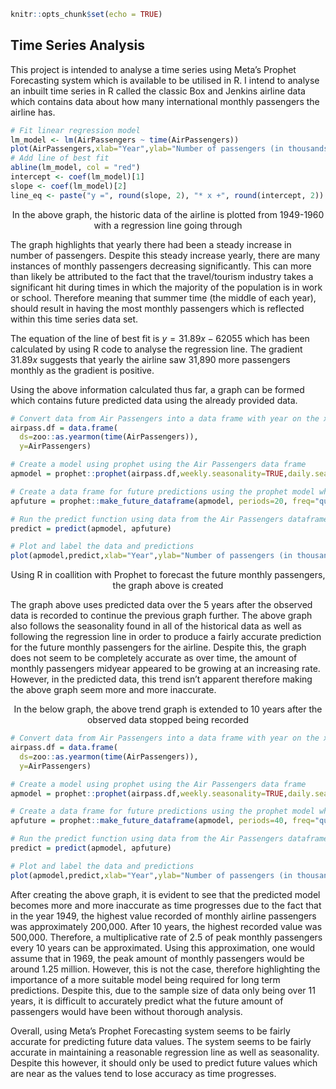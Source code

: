 ```{r setup, include=FALSE}
knitr::opts_chunk$set(echo = TRUE)
```
## Time Series Analysis

This project is intended to analyse a time series using Meta's Prophet Forecasting system which is available to be utilised in R. I intend to analyse an inbuilt time series in R called the classic Box and Jenkins airline data which contains data about how many international monthly passengers the airline has.

```{r fig.align="center", echo=FALSE}
# Fit linear regression model
lm_model <- lm(AirPassengers ~ time(AirPassengers))
plot(AirPassengers,xlab="Year",ylab="Number of passengers (in thousands)")
# Add line of best fit
abline(lm_model, col = "red")
intercept <- coef(lm_model)[1]
slope <- coef(lm_model)[2]
line_eq <- paste("y =", round(slope, 2), "* x +", round(intercept, 2))
```

```{=html}
<center>In the above graph, the historic data of the airline is plotted from 1949-1960 with a regression line going through</center>
```
The graph highlights that yearly there had been a steady increase in number of passengers. Despite this steady increase yearly, there are many instances of monthly passengers decreasing significantly. This can more than likely be attributed to the fact that the travel/tourism industry takes a significant hit during times in which the majority of the population is in work or school. Therefore meaning that summer time (the middle of each year), should result in having the most monthly passengers which is reflected within this time series data set.

The equation of the line of best fit is $y=31.89x-62055$ which has been calculated by using R code to analyse the regression line. The gradient $31.89x$ suggests that yearly the airline saw 31,890 more passengers monthly as the gradient is positive.

Using the above information calculated thus far, a graph can be formed which contains future predicted data using the already provided data.

```{r fig.align="center", echo=FALSE}
# Convert data from Air Passengers into a data frame with year on the x axis and number of passengers on the y axis
airpass.df = data.frame(
  ds=zoo::as.yearmon(time(AirPassengers)), 
  y=AirPassengers)

# Create a model using prophet using the Air Passengers data frame
apmodel = prophet::prophet(airpass.df,weekly.seasonality=TRUE,daily.seasonality=TRUE)

# Create a data frame for future predictions using the prophet model which goes 20 quarters into the futute (5 years)
apfuture = prophet::make_future_dataframe(apmodel, periods=20, freq="quarter")

# Run the predict function using data from the Air Passengers dataframe and the future data frame created by using the prophet model
predict = predict(apmodel, apfuture)

# Plot and label the data and predictions
plot(apmodel,predict,xlab="Year",ylab="Number of passengers (in thousands)")
```

```{=html}
<center>Using R in coallition with Prophet to forecast the future monthly passengers, the graph above is created</center>
```
The graph above uses predicted data over the 5 years after the observed data is recorded to continue the previous graph further. The above graph also follows the seasonality found in all of the historical data as well as following the regression line in order to produce a fairly accurate prediction for the future monthly passengers for the airline. Despite this, the graph does not seem to be completely accurate as over time, the amount of monthly passengers midyear appeared to be growing at an increasing rate. However, in the predicted data, this trend isn't apparent therefore making the above graph seem more and more inaccurate.

```{=html}
<center>In the below graph, the above trend graph is extended to 10 years after the observed data stopped being recorded</center>
```
```{r fig.align="center", echo=FALSE}
# Convert data from Air Passengers into a data frame with year on the x axis and number of passengers on the y axis
airpass.df = data.frame(
  ds=zoo::as.yearmon(time(AirPassengers)), 
  y=AirPassengers)

# Create a model using prophet using the Air Passengers data frame
apmodel = prophet::prophet(airpass.df,weekly.seasonality=TRUE,daily.seasonality=TRUE)

# Create a data frame for future predictions using the prophet model which goes 40 quarters into the futute (10 years)
apfuture = prophet::make_future_dataframe(apmodel, periods=40, freq="quarter")

# Run the predict function using data from the Air Passengers dataframe and the future data frame created by using the prophet model
predict = predict(apmodel, apfuture)

# Plot and label the data and predictions
plot(apmodel,predict,xlab="Year",ylab="Number of passengers (in thousands)")
```
After creating the above graph, it is evident to see that the predicted model becomes more and more inaccurate as time progresses due to the fact that in the year 1949, the highest value recorded of monthly airline passengers was approximately 200,000. After 10 years, the highest recorded value was 500,000. Therefore, a multiplicative rate of 2.5 of peak monthly passengers every 10 years can be approximated. Using this approximation, one would assume that in 1969, the peak amount of monthly passengers would be around 1.25 million. However, this is not the case, therefore highlighting the importance of a more suitable model being required for long term predictions. Despite this, due to the sample size of data only being over 11 years, it is difficult to accurately predict what the future amount of passengers would have been without thorough analysis.

Overall, using Meta's Prophet Forecasting system seems to be fairly accurate for predicting future data values. The system seems to be fairly accurate in maintaining a reasonable regression line as well as seasonality. Despite this however, it should only be used to predict future values which are near as the values tend to lose accuracy as time progresses.
